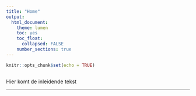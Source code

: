 ```yaml
---
title: "Home"
output:
  html_document:
    theme: lumen
    toc: yes
    toc_float: 
      collapsed: FALSE 
    number_sections: true
---
```


```r
knitr::opts_chunk$set(echo = TRUE) 
```

<!-- CSS -->
<style>
`r htmltools::includeHTML(paste0(here::here(),"/03. Includes/css/Stylesheet_SHHO.css"))`
</style>

<!-- Header -->
```r
```

Hier komt de inleidende tekst

***
